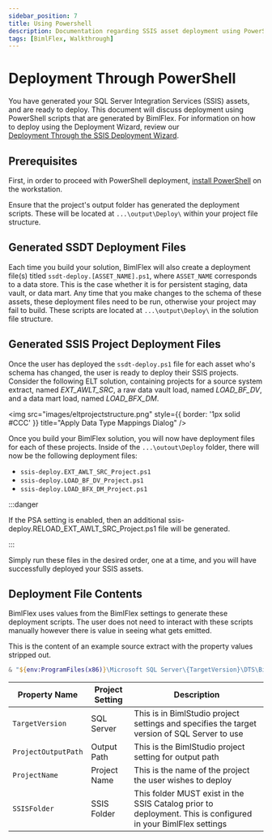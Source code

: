 ```yaml
---
sidebar_position: 7
title: Using Powershell
description: Documentation regarding SSIS asset deployment using PowerShell scripts generated by BimlFlex
tags: [BimlFlex, Walkthrough]
---
```

# Deployment Through PowerShell

<!-- TODO: Now walk-through yet for an SSIS Implementation.  
For a walk-through of creating a BimlFlex solution that targets SSIS, review the [Synapse Implementations](../technology-synapse/synapse-implementation).
-->

You have generated your SQL Server Integration Services (SSIS) assets, and are ready to deploy. This document will discuss deployment using PowerShell scripts that are generated by BimlFlex. For information on how to deploy using the Deployment Wizard, review our [Deployment Through the SSIS Deployment Wizard](./ssis-deployment-wizard).

## Prerequisites

First, in order to proceed with PowerShell deployment, [install PowerShell](https://docs.microsoft.com/en-us/powershell/scripting/install/installing-powershell?view=powershell-7) on the workstation.

Ensure that the project's output folder has generated the deployment scripts. These will be located at `...\output\Deploy\` within your project file structure.

## Generated SSDT Deployment Files

Each time you build your solution, BimlFlex will also create a deployment file(s) titled `ssdt-deploy.[ASSET_NAME].ps1`, where `ASSET_NAME` corresponds to a data store. This is the case whether it is for persistent staging, data vault, or data mart. Any time that you make changes to the schema of these assets, these deployment files need to be run, otherwise your project may fail to build. These scripts are located at `...\output\Deploy\` in the solution file structure.  

## Generated SSIS Project Deployment Files

Once the user has deployed the `ssdt-deploy.ps1` file for each asset who's schema has changed, the user is ready to deploy their SSIS projects. Consider the following ELT solution, containing projects for a source system extract, named *EXT_AWLT_SRC*, a raw data vault load, named *LOAD_BF_DV*, and a data mart load, named *LOAD_BFX_DM*.

<img 
    src="images/eltprojectstructure.png"
    style={{ border: '1px solid #CCC' }} 
    title="Apply Data Type Mappings Dialog" 
/>

Once you build your BimlFlex solution, you will now have deployment files for each of these projects. Inside of the `...\outout\Deploy` folder, there will now be the following deployment files:

* `ssis-deploy.EXT_AWLT_SRC_Project.ps1`
* `ssis-deploy.LOAD_BF_DV_Project.ps1`
* `ssis-deploy.LOAD_BFX_DM_Project.ps1`



:::danger

If the PSA setting is enabled, then an additional ssis-deploy.RELOAD_EXT_AWLT_SRC_Project.ps1 file will be generated.

:::


Simply run these files in the desired order, one at a time, and you will have successfully deployed your SSIS assets.

## Deployment File Contents

BimlFlex uses values from the BimlFlex settings to generate these deployment scripts. The user does not need to interact with these scripts manually however there is value in seeing what gets emitted.

This is the content of an example source extract with the property values stripped out.

```powershell
& "${env:ProgramFiles(x86)}\Microsoft SQL Server\{TargetVersion}\DTS\Binn\isdeploymentwizard.exe" /S /SP:"{ProjectOutputPath}\{ProjectName}\bin\{ProjectName}_Project.ispac" /DS:localhost /DP:"/{SSISFolder}/{ProjectName}/{ProjectName}_Project/"
```

| Property Name       | Project Setting | Description |
| ------------------- | --------------- | ----------- |
| `TargetVersion`     | SQL Server      | This is in BimlStudio project settings and specifies the target version of SQL Server to use |
| `ProjectOutputPath` | Output Path     | This is the BimlStudio project setting for output path |
| `ProjectName`       | Project Name    | This is the name of the project the user wishes to deploy |
| `SSISFolder`        | SSIS Folder     | This folder MUST exist in the SSIS Catalog prior to deployment. This is configured in your BimlFlex settings |
